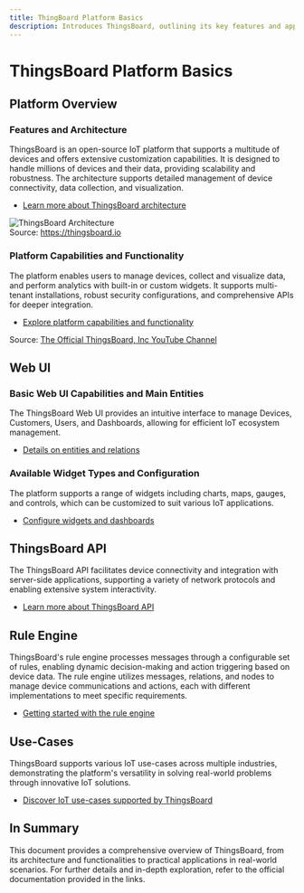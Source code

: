 ```yaml
---
title: ThingBoard Platform Basics
description: Introduces ThingsBoard, outlining its key features and applications within the project.
---
```




# ThingsBoard Platform Basics

## Platform Overview
### Features and Architecture
ThingsBoard is an open-source IoT platform that supports a multitude of devices and offers extensive customization capabilities. It is designed to handle millions of devices and their data, providing scalability and robustness. The architecture supports detailed management of device connectivity, data collection, and visualization.
- [Learn more about ThingsBoard architecture](https://thingsboard.io/docs/getting-started-guides/what-is-thingsboard/)

<div style={{ position: 'relative', width: '100%', display: 'inline-block' }}>
  <img 
    src={architecture} 
    alt="ThingsBoard Architecture" 
    style={{ 
      width: '100%', 
      display: 'block', 
      margin: '20px auto',
    }} 
  />
  <div style={{ 
    fontSize: '14px',
    position: 'absolute', 
    bottom: 0, 
    right: 0, 
    padding: '5px' /* optional: padding for better readability */
  }}>
    Source: <a href="https://thingsboard.io" target="_blank">https://thingsboard.io</a>
  </div>
</div>

### Platform Capabilities and Functionality
The platform enables users to manage devices, collect and visualize data, and perform analytics with built-in or custom widgets. It supports multi-tenant installations, robust security configurations, and comprehensive APIs for deeper integration.
- [Explore platform capabilities and functionality](https://thingsboard.io/docs/#features)

<div style={{ position: 'relative', width: '100%', display: 'inline-block' }}>
  <div className="video-container">
    <LiteYouTubeEmbed
      id="l5ArYMxS1mY"
      title="ThingsBoard Community Edition: Introduction"
    />
  </div>
  <div style={{ 
    fontSize: '14px',
    position: 'absolute', 
    bottom: -55, 
    right: 0, 
    padding: '5px'
  }}>
    Source: <a href="https://www.youtube.com/@ThingsBoard" target="_blank"> The Official ThingsBoard, Inc YouTube Channel </a>
  </div>
</div>

## Web UI
### Basic Web UI Capabilities and Main Entities
The ThingsBoard Web UI provides an intuitive interface to manage Devices, Customers, Users, and Dashboards, allowing for efficient IoT ecosystem management.
- [Details on entities and relations](https://thingsboard.io/docs/user-guide/entities-and-relations/)

### Available Widget Types and Configuration
The platform supports a range of widgets including charts, maps, gauges, and controls, which can be customized to suit various IoT applications.
- [Configure widgets and dashboards](https://thingsboard.io/docs/user-guide/dashboards/)

## ThingsBoard API

The ThingsBoard API facilitates device connectivity and integration with server-side applications, supporting a variety of network protocols and enabling extensive system interactivity.
- [Learn more about ThingsBoard API](https://thingsboard.io/docs/api/)

## Rule Engine

ThingsBoard's rule engine processes messages through a configurable set of rules, enabling dynamic decision-making and action triggering based on device data. The rule engine utilizes messages, relations, and nodes to manage device communications and actions, each with different implementations to meet specific requirements.
- [Getting started with the rule engine](https://thingsboard.io/docs/user-guide/rule-engine-2-0/re-getting-started/)

## Use-Cases

ThingsBoard supports various IoT use-cases across multiple industries, demonstrating the platform's versatility in solving real-world problems through innovative IoT solutions.
- [Discover IoT use-cases supported by ThingsBoard](https://thingsboard.io/iot-use-cases/)

## In Summary

This document provides a comprehensive overview of ThingsBoard, from its architecture and functionalities to practical applications in real-world scenarios. For further details and in-depth exploration, refer to the official documentation provided in the links.
